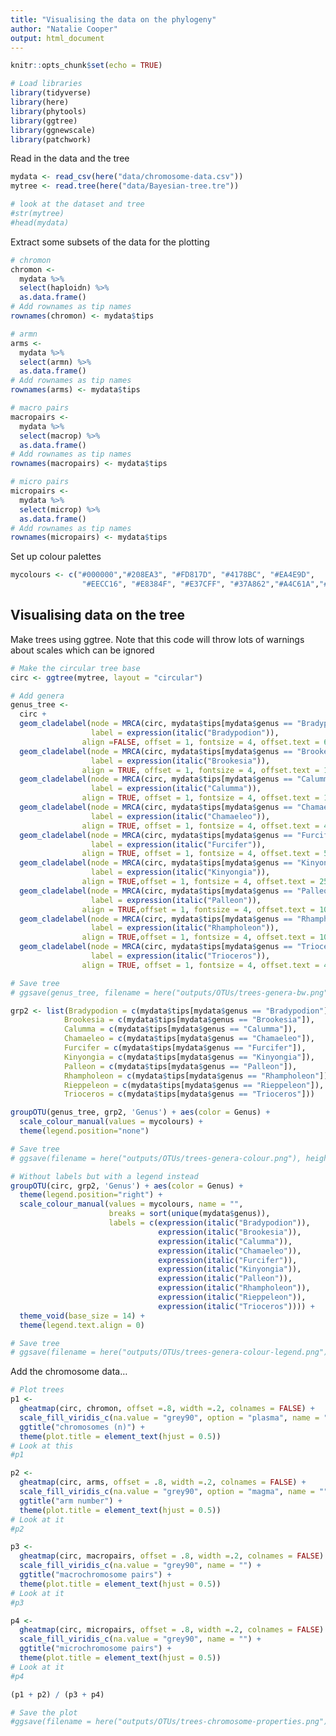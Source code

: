 ```yaml
---
title: "Visualising the data on the phylogeny"
author: "Natalie Cooper"
output: html_document
---
```


```r
knitr::opts_chunk$set(echo = TRUE)
```

```r
# Load libraries
library(tidyverse)
library(here)
library(phytools)
library(ggtree)
library(ggnewscale)
library(patchwork)
```

Read in the data and the tree
```r
mydata <- read_csv(here("data/chromosome-data.csv"))
mytree <- read.tree(here("data/Bayesian-tree.tre"))

# look at the dataset and tree
#str(mytree)
#head(mydata)
```

Extract some subsets of the data for the plotting
```r
# chromon
chromon <-
  mydata %>%
  select(haploidn) %>%
  as.data.frame()
# Add rownames as tip names  
rownames(chromon) <- mydata$tips

# armn
arms <-
  mydata %>%
  select(armn) %>%
  as.data.frame()
# Add rownames as tip names  
rownames(arms) <- mydata$tips

# macro pairs
macropairs <-
  mydata %>%
  select(macrop) %>%
  as.data.frame()
# Add rownames as tip names  
rownames(macropairs) <- mydata$tips

# micro pairs
micropairs <-
  mydata %>%
  select(microp) %>%
  as.data.frame()
# Add rownames as tip names  
rownames(micropairs) <- mydata$tips
```

Set up colour palettes

```r
mycolours <- c("#000000","#208EA3", "#FD817D", "#4178BC", "#EA4E9D",
                "#EECC16", "#E8384F", "#E37CFF", "#37A862","#A4C61A","#7A71F6")
```

## Visualising data on the tree

Make trees using ggtree. Note that this code will throw lots of warnings about scales which can be ignored
```r
# Make the circular tree base
circ <- ggtree(mytree, layout = "circular")

# Add genera
genus_tree <-
  circ +
  geom_cladelabel(node = MRCA(circ, mydata$tips[mydata$genus == "Bradypodion"]), 
                  label = expression(italic("Bradypodion")), 
                align =FALSE, offset = 1, fontsize = 4, offset.text = 60) +
  geom_cladelabel(node = MRCA(circ, mydata$tips[mydata$genus == "Brookesia"]),
                  label = expression(italic("Brookesia")), 
                align = TRUE, offset = 1, fontsize = 4, offset.text = 10) +
  geom_cladelabel(node = MRCA(circ, mydata$tips[mydata$genus == "Calumma"]),
                  label = expression(italic("Calumma")), 
                align = TRUE, offset = 1, fontsize = 4, offset.text = 10) +
  geom_cladelabel(node = MRCA(circ, mydata$tips[mydata$genus == "Chamaeleo"]),
                  label = expression(italic("Chamaeleo")), 
                align = TRUE, offset = 1, fontsize = 4, offset.text = 40) +
  geom_cladelabel(node = MRCA(circ, mydata$tips[mydata$genus == "Furcifer"]), 
                  label = expression(italic("Furcifer")), 
                align = TRUE, offset = 1, fontsize = 4, offset.text = 55) +
  geom_cladelabel(node = MRCA(circ, mydata$tips[mydata$genus == "Kinyongia"]),
                  label = expression(italic("Kinyongia")), 
                align = TRUE,offset = 1, fontsize = 4, offset.text = 25) +
  geom_cladelabel(node = MRCA(circ, mydata$tips[mydata$genus == "Palleon"]), 
                  label = expression(italic("Palleon")), 
                align = TRUE,offset = 1, fontsize = 4, offset.text = 10) +
  geom_cladelabel(node = MRCA(circ, mydata$tips[mydata$genus == "Rhampholeon"]),
                  label = expression(italic("Rhampholeon")), 
                align = TRUE,offset = 1, fontsize = 4, offset.text = 10) +
  geom_cladelabel(node = MRCA(circ, mydata$tips[mydata$genus == "Trioceros"]),
                  label = expression(italic("Trioceros")), 
                align = TRUE, offset = 1, fontsize = 4, offset.text = 45)

# Save tree
# ggsave(genus_tree, filename = here("outputs/OTUs/trees-genera-bw.png"), height = 5)
```

```r
grp2 <- list(Bradypodion = c(mydata$tips[mydata$genus == "Bradypodion"]), 
            Brookesia = c(mydata$tips[mydata$genus == "Brookesia"]), 
            Calumma = c(mydata$tips[mydata$genus == "Calumma"]), 
            Chamaeleo = c(mydata$tips[mydata$genus == "Chamaeleo"]), 
            Furcifer = c(mydata$tips[mydata$genus == "Furcifer"]), 
            Kinyongia = c(mydata$tips[mydata$genus == "Kinyongia"]), 
            Palleon = c(mydata$tips[mydata$genus == "Palleon"]), 
            Rhampholeon = c(mydata$tips[mydata$genus == "Rhampholeon"]),
            Rieppeleon = c(mydata$tips[mydata$genus == "Rieppeleon"]),
            Trioceros = c(mydata$tips[mydata$genus == "Trioceros"])) 

groupOTU(genus_tree, grp2, 'Genus') + aes(color = Genus) +
  scale_colour_manual(values = mycolours) +
  theme(legend.position="none")

# Save tree
# ggsave(filename = here("outputs/OTUs/trees-genera-colour.png"), height = 5)
```

```r
# Without labels but with a legend instead
groupOTU(circ, grp2, 'Genus') + aes(color = Genus) +
  theme(legend.position="right") +
  scale_colour_manual(values = mycolours, name = "", 
                      breaks = sort(unique(mydata$genus)),
                      labels = c(expression(italic("Bradypodion")),
                                 expression(italic("Brookesia")),
                                 expression(italic("Calumma")),
                                 expression(italic("Chamaeleo")),
                                 expression(italic("Furcifer")),
                                 expression(italic("Kinyongia")),
                                 expression(italic("Palleon")),
                                 expression(italic("Rhampholeon")),
                                 expression(italic("Rieppeleon")),
                                 expression(italic("Trioceros")))) +
  theme_void(base_size = 14) +
  theme(legend.text.align = 0)

# Save tree
# ggsave(filename = here("outputs/OTUs/trees-genera-colour-legend.png"), height = 5)
```

Add the chromosome data...
```r
# Plot trees
p1 <- 
  gheatmap(circ, chromon, offset =.8, width =.2, colnames = FALSE) +
  scale_fill_viridis_c(na.value = "grey90", option = "plasma", name = "") +
  ggtitle("chromosomes (n)") +
  theme(plot.title = element_text(hjust = 0.5))
# Look at this
#p1

p2 <- 
  gheatmap(circ, arms, offset = .8, width =.2, colnames = FALSE) +
  scale_fill_viridis_c(na.value = "grey90", option = "magma", name = "") +
  ggtitle("arm number") +
  theme(plot.title = element_text(hjust = 0.5))
# Look at it
#p2

p3 <- 
  gheatmap(circ, macropairs, offset = .8, width =.2, colnames = FALSE) +
  scale_fill_viridis_c(na.value = "grey90", name = "") +
  ggtitle("macrochromosome pairs") +
  theme(plot.title = element_text(hjust = 0.5))
# Look at it
#p3

p4 <- 
  gheatmap(circ, micropairs, offset = .8, width =.2, colnames = FALSE) +
  scale_fill_viridis_c(na.value = "grey90", name = "") +
  ggtitle("microchromosome pairs") +
  theme(plot.title = element_text(hjust = 0.5))
# Look at it
#p4

(p1 + p2) / (p3 + p4)

# Save the plot
#ggsave(filename = here("outputs/OTUs/trees-chromosome-properties.png"))

```